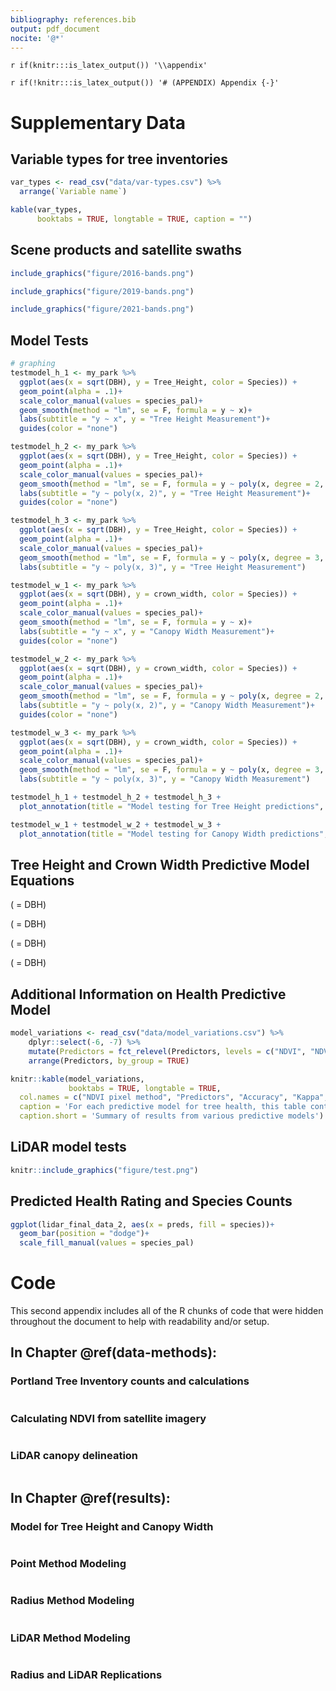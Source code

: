 ```yaml
---
bibliography: references.bib
output: pdf_document
nocite: '@*'
---
```


`r if(knitr:::is_latex_output()) '\\appendix'`

`r if(!knitr:::is_latex_output()) '# (APPENDIX) Appendix {-}'` 

<!-- All your figures/section headers here should be referenced in the main text. Figures all need captions etc. Probably easiest to do at the very end. -->

# Supplementary Data {#data}

## Variable types for tree inventories {-}

```r
var_types <- read_csv("data/var-types.csv") %>%
  arrange(`Variable name`)

kable(var_types,
      booktabs = TRUE, longtable = TRUE, caption = "")
```

## Scene products and satellite swaths {-}

```r
include_graphics("figure/2016-bands.png")
```
```r
include_graphics("figure/2019-bands.png")
```
```r
include_graphics("figure/2021-bands.png")
```

## Model Tests {-}

```r
# graphing
testmodel_h_1 <- my_park %>% 
  ggplot(aes(x = sqrt(DBH), y = Tree_Height, color = Species)) +
  geom_point(alpha = .1)+
  scale_color_manual(values = species_pal)+
  geom_smooth(method = "lm", se = F, formula = y ~ x)+
  labs(subtitle = "y ~ x", y = "Tree Height Measurement")+
  guides(color = "none")

testmodel_h_2 <- my_park %>% 
  ggplot(aes(x = sqrt(DBH), y = Tree_Height, color = Species)) +
  geom_point(alpha = .1)+
  scale_color_manual(values = species_pal)+
  geom_smooth(method = "lm", se = F, formula = y ~ poly(x, degree = 2, raw = T))+
  labs(subtitle = "y ~ poly(x, 2)", y = "Tree Height Measurement")+
  guides(color = "none")

testmodel_h_3 <- my_park %>% 
  ggplot(aes(x = sqrt(DBH), y = Tree_Height, color = Species)) +
  geom_point(alpha = .1)+
  scale_color_manual(values = species_pal)+
  geom_smooth(method = "lm", se = F, formula = y ~ poly(x, degree = 3, raw = T))+
  labs(subtitle = "y ~ poly(x, 3)", y = "Tree Height Measurement")

testmodel_w_1 <- my_park %>% 
  ggplot(aes(x = sqrt(DBH), y = crown_width, color = Species)) +
  geom_point(alpha = .1)+
  scale_color_manual(values = species_pal)+
  geom_smooth(method = "lm", se = F, formula = y ~ x)+
  labs(subtitle = "y ~ x", y = "Canopy Width Measurement")+
  guides(color = "none")

testmodel_w_2 <- my_park %>% 
  ggplot(aes(x = sqrt(DBH), y = crown_width, color = Species)) +
  geom_point(alpha = .1)+
  scale_color_manual(values = species_pal)+
  geom_smooth(method = "lm", se = F, formula = y ~ poly(x, degree = 2, raw = T))+
  labs(subtitle = "y ~ poly(x, 2)", y = "Canopy Width Measurement")+
  guides(color = "none")

testmodel_w_3 <- my_park %>% 
  ggplot(aes(x = sqrt(DBH), y = crown_width, color = Species)) +
  geom_point(alpha = .1)+
  scale_color_manual(values = species_pal)+
  geom_smooth(method = "lm", se = F, formula = y ~ poly(x, degree = 3, raw = T))+
  labs(subtitle = "y ~ poly(x, 3)", y = "Canopy Width Measurement")
```
```r
testmodel_h_1 + testmodel_h_2 + testmodel_h_3 +
  plot_annotation(title = "Model testing for Tree Height predictions", caption = "x = DBH, y = tree height")
```
```r
testmodel_w_1 + testmodel_w_2 + testmodel_w_3 +
  plot_annotation(title = "Model testing for Canopy Width predictions", caption = "x = DBH, y = canopy width")
```

## Tree Height and Crown Width Predictive Model Equations {-}



\textbf{ACMA equations:} (\textit{x} = DBH) \begin{equation}
\textrm{Tree Height} = 12.308 + 3.139x -0.032x^{2}  \\
\end{equation}

```{=tex}
\begin{equation}
\textrm{Crown Width} = 12.117 + 1.721x - 0.0122x^{2} \\
\end{equation}
```
\textbf{ACPL equations:} (\textit{x} = DBH) \begin{equation}
\textrm{Tree Height} = -1.359 - 0.464x + 0.000203x^2 \\
\end{equation}

```{=tex}
\begin{equation}
\textrm{Crown Width} = -7.155 + 0.894x - 0.0153x^2 \\
\end{equation}
```
\textbf{PSME equations:} (\textit{x} = DBH) \begin{equation}
\textrm{Tree Height} = 0.2448 + 1.916x - 0.0187x^2 \\
\end{equation}

```{=tex}
\begin{equation}
\textrm{Crown Width} = -4.640583 - 0.3867x + 0.0046x^2 \\
\end{equation}
```
\textbf{THPL equations:} (\textit{x} = DBH) \begin{equation}
\textrm{Tree Height} = -3.5146 - 0.0388x + 0.00178x^2 \\
\end{equation}

```{=tex}
\begin{equation}
\textrm{Crown Width} = -4.953 - 0.5939x + 0.00512x^2 \\
\end{equation}
```
## Additional Information on Health Predictive Model {-}

```r
model_variations <- read_csv("data/model_variations.csv") %>%
    dplyr::select(-6, -7) %>%
    mutate(Predictors = fct_relevel(Predictors, levels = c("NDVI", "NDVI * tree type", "NDVI * species"))) %>%
    arrange(Predictors, by_group = TRUE)

knitr::kable(model_variations,
             booktabs = TRUE, longtable = TRUE,
  col.names = c("NDVI pixel method", "Predictors", "Accuracy", "Kappa", "P-value"),
  caption = 'For each predictive model for tree health, this table contains the pixel selection method and predictors used, as well as the resulting accuracy, kappa, and p-value calculated in the confusion matrixes.',
  caption.short = 'Summary of results from various predictive models')
```

## LiDAR model tests {-}

```r
knitr::include_graphics("figure/test.png")
```

## Predicted Health Rating and Species Counts {-}

```r
ggplot(lidar_final_data_2, aes(x = preds, fill = species))+
  geom_bar(position = "dodge")+
  scale_fill_manual(values = species_pal)
```

# Code {#code-chunks}

This second appendix includes all of the R chunks of code that were
hidden throughout the document to help with readability and/or setup.

## **In Chapter** \@ref(data-methods)**:** {-}

### Portland Tree Inventory counts and calculations {.unnumbered}

\footnotesize

```r
```

### Calculating NDVI from satellite imagery {.unnumbered}

\footnotesize

```r
```

### LiDAR canopy delineation {.unnumbered}

\footnotesize

```r
```

## **In Chapter** \@ref(results)**:** {-}

### Model for Tree Height and Canopy Width {.unnumbered}

\footnotesize

```r
```

### Point Method Modeling {.unnumbered}

\footnotesize

```r
```

### Radius Method Modeling {.unnumbered}

\footnotesize

```r
```

### LiDAR Method Modeling {.unnumbered}

\footnotesize

```r
```

### Radius and LiDAR Replications {.unnumbered}

\footnotesize

```r
```
